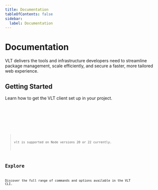 ```yaml
---
title: Documentation
tableOfContents: false
sidebar:
  label: Documentation
---
```



# Documentation

VLT delivers the tools and infrastructure developers need to streamline package management, scale efficiently, and secure a faster, more tailored web experience.

## Getting Started

Learn how to get the VLT client set up in your project.

<Tabs>
  <TabItem label="npm">
<Code
  code="$ npm i -g vlt"
  lang="bash"
/>
  </TabItem>
  <TabItem label="pnpm">
<Code
  code="$ pnpm i -g vlt"
  lang="bash"
/>
  </TabItem>
</Tabs>

> vlt is supported on Node versions 20 or 22 currently.

## Explore

Discover the full range of commands and options available in the VLT CLI.

<CardGrid>
  <CardGridLink title="Authentication" description="Setup credentials for multiple registries" href="/cli/auth" img="/icons/authentication.svg" />
  <CardGridLink title="Commands" description="The commands you already know, made more powerful" href="/cli/commands" img="/icons/client.svg" />
  <CardGridLink title="Configuration" description="Do more, type less with companion binary shortcuts" href="/cli/configuring" img="/icons/config.svg" />
  <CardGridLink title="Packages" description="The workspaces that makeup the VLT monorepo" href="/packages" img="/icons/packages.svg" />
  <CardGridLink title="Dependency Selectors" description="Effortless dependency targeting with selectors" href="/cli/selectors" img="/icons/query.svg" />
  <CardGridLink title="Serverless Registry" description="Securely develop and distribute custom packages" href="https://www.vlt.sh/serverless-registry" img="/icons/vsr.svg" />
</CardGrid>
